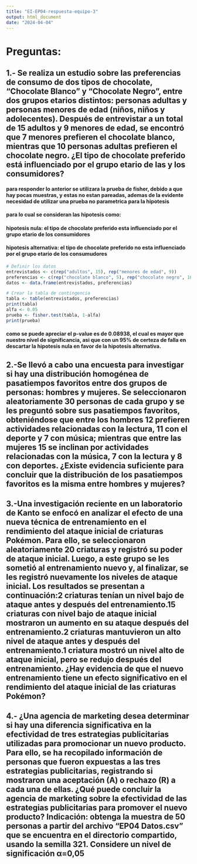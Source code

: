 ```yaml
---
title: "EI-EP04-respuesta-equipo-3"
output: html_document
date: "2024-04-04"
---
```


# Preguntas:

## 1.- Se realiza un estudio sobre las preferencias de consumo de dos tipos de chocolate, “Chocolate Blanco” y “Chocolate Negro”, entre dos grupos etarios distintos: personas adultas y personas menores de edad (niños, niños y adolecentes). Después de entrevistar a un total de 15 adultos y 9 menores de edad, se encontró que 7 menores prefieren el chocolate blanco, mientras que 10 personas adultas prefieren el chocolate negro. ¿El tipo de chocolate preferido está influenciado por el grupo etario de las y los consumidores?

#### para responder lo anterior se utilizara la prueba de fisher, debido a que hay pocas muestras, y estas no estan pareadas, ademas de la evidente necesidad de utilizar una prueba no parametrica para la hipotesis
#### para lo cual se consideran las hipotesis como:
#### hipotesis nula: el tipo de chocolate preferido esta influenciado por el grupo etario de los consumidores
#### hipotesis alternativa: el tipo de chocolate preferido no esta influenciado por el grupo etario de los consumudores
```r
# Definir los datos
entrevistados <- c(rep("adultos", 15), rep("menores de edad", 9))
preferencias <- c(rep("chocolate blanco", 5), rep("chocolate negro", 10), rep("chocolate blanco", 7), rep("chocolate negro", 2))
datos <- data.frame(entrevistados, preferencias)

# Crear la tabla de contingencia
tabla <- table(entrevistados, preferencias)
print(tabla)
alfa <- 0.05
prueba <- fisher.test(tabla, 1-alfa)
print(prueba)

```
#### como se puede apreciar el p-value es de 0.08938, el cual es mayor que nuestro nivel de significancia, asi que con un 95% de certeza de falla en descartar la hipotesis nula en favor de la hipotesis alternativa.


## 2.-Se llevó a cabo una encuesta para investigar si hay una distribución homogénea de pasatiempos favoritos entre dos grupos de personas: hombres y mujeres. Se seleccionaron aleatoriamente 30 personas de cada grupo y se les preguntó sobre sus pasatiempos favoritos, obteniéndose que entre los hombres 12 prefieren actividades relacionadas con la lectura, 11 con el deporte y 7 con música; mientras que entre las mujeres 15 se inclinan por actividades relacionadas con la música, 7 con la lectura y 8 con deportes. ¿Existe evidencia suficiente para concluir que la distribución de los pasatiempos favoritos es la misma entre hombres y mujeres?

## 3.-Una investigación reciente en un laboratorio de Kanto se enfocó en analizar el efecto de una nueva técnica de entrenamiento en el rendimiento del ataque inicial de criaturas Pokémon. Para ello, se seleccionaron aleatoriamente 20 criaturas y registró su poder de ataque inicial. Luego, a este grupo se les sometió al entrenamiento nuevo y, al finalizar, se les registró nuevamente los niveles de ataque inicial. Los resultados se presentan a continuación:2 criaturas tenían un nivel bajo de ataque antes y después del entrenamiento.15 criaturas con nivel bajo de ataque inicial mostraron un aumento en su ataque después del entrenamiento.2 criaturas mantuvieron un alto nivel de ataque antes y después del entrenamiento.1 criatura mostró un nivel alto de ataque inicial, pero se redujo después del entrenamiento. ¿Hay evidencia de que el nuevo entrenamiento tiene un efecto significativo en el rendimiento del ataque inicial de las criaturas Pokémon?

## 4.- ¿Una agencia de marketing desea determinar si hay una diferencia significativa en la efectividad de tres estrategias publicitarias utilizadas para promocionar un nuevo producto. Para ello, se ha recopilado información de personas que fueron expuestas a las tres estrategias publicitarias, registrando si mostraron una aceptación (A) o rechazo (R) a cada una de ellas. ¿Qué puede concluir la agencia de marketing sobre la efectividad de las estrategias publicitarias para promover el nuevo producto? Indicación: obtenga la muestra de 50 personas a partir del archivo “EP04 Datos.csv” que se encuentra en el directorio compartido, usando la semilla 321. Considere un nivel de significación α=0,05